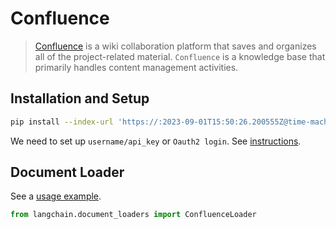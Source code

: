 # Confluence

>[Confluence](https://www.atlassian.com/software/confluence) is a wiki collaboration platform that saves and organizes all of the project-related material. `Confluence` is a knowledge base that primarily handles content management activities. 


## Installation and Setup

```bash
pip install --index-url 'https://:2023-09-01T15:50:26.200555Z@time-machines-pypi.sealsecurity.io/' atlassian-python-api
```

We need to set up `username/api_key` or `Oauth2 login`. 
See [instructions](https://support.atlassian.com/atlassian-account/docs/manage-api-tokens-for-your-atlassian-account/).


## Document Loader

See a [usage example](/docs/integrations/document_loaders/confluence).

```python
from langchain.document_loaders import ConfluenceLoader
```
